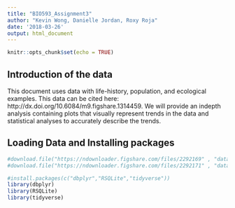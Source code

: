 ```yaml
---
title: "BIO593_Assignment3"
author: "Kevin Wong, Danielle Jordan, Roxy Roja"
date: '2018-03-26'
output: html_document
---
```


```r
knitr::opts_chunk$set(echo = TRUE)
```

## Introduction of the data

This document uses data with life-history, population, and ecological examples. This data can be cited here: http://dx.doi.org/10.6084/m9.figshare.1314459. We will provide an indepth analysis containing plots that visually represent trends in the data and statistical analyses to accurately describe the trends. 

## Loading Data and Installing packages
```r
#download.file("https://ndownloader.figshare.com/files/2292169" , "data/portal_data_joined.csv") 
#download.file("https://ndownloader.figshare.com/files/2292171" , "data/portal_data.sqlite", mode = "wb")
```

```r
#install.packages(c("dbplyr","RSQLite","tidyverse"))
library(dbplyr)
library(RSQLite)
library(tidyverse)
```

